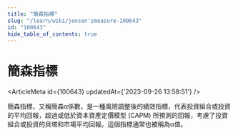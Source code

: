```yaml
---
title: "簡森指標"
slug: "/learn/wiki/jensen'smeasure-100643"
id: "100643"
hide_table_of_contents: true
---
```



# 簡森指標

<ArticleMeta id={100643} updatedAt={'2023-09-26 13:58:51'} />
<div className='border-solid border-b border-t-0 my-4 border-[var(--ifm-color-gray-300)]' />

簡森指標，又稱簡森α係數，是一種風險調整後的績效指標，代表投資組合或投資的平均回報，超過或低於資本資產定價模型 (CAPM) 所預測的回報，考慮了投資組合或投資的貝塔和市場平均回報。這個指標通常也被稱為α值。
